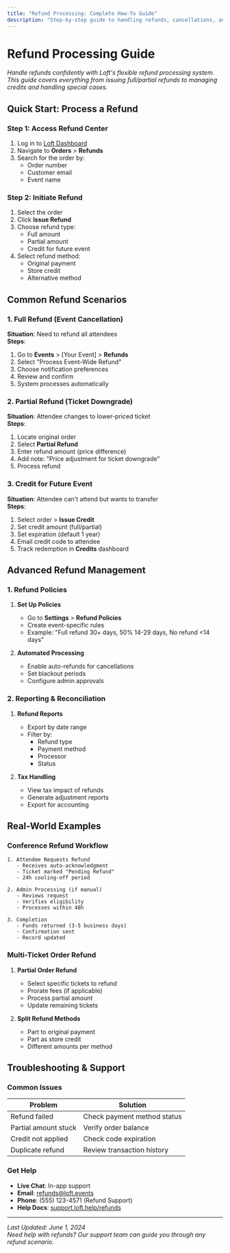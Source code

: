 ```yaml
---
title: "Refund Processing: Complete How-To Guide"
description: "Step-by-step guide to handling refunds, cancellations, and credit processing in Loft. Learn how to manage refunds efficiently while maintaining customer satisfaction."
---
```


# Refund Processing Guide

*Handle refunds confidently with Loft's flexible refund processing system. This guide covers everything from issuing full/partial refunds to managing credits and handling special cases.*

## Quick Start: Process a Refund

### Step 1: Access Refund Center
1. Log in to [Loft Dashboard](https://app.loft.events)
2. Navigate to **Orders** > **Refunds**
3. Search for the order by:
   - Order number
   - Customer email
   - Event name

### Step 2: Initiate Refund
1. Select the order
2. Click **Issue Refund**
3. Choose refund type:
   - Full amount
   - Partial amount
   - Credit for future event
4. Select refund method:
   - Original payment
   - Store credit
   - Alternative method

## Common Refund Scenarios

### 1. Full Refund (Event Cancellation)
**Situation**: Need to refund all attendees  
**Steps**:
1. Go to **Events** > [Your Event] > **Refunds**
2. Select "Process Event-Wide Refund"
3. Choose notification preferences
4. Review and confirm
5. System processes automatically

### 2. Partial Refund (Ticket Downgrade)
**Situation**: Attendee changes to lower-priced ticket  
**Steps**:
1. Locate original order
2. Select **Partial Refund**
3. Enter refund amount (price difference)
4. Add note: "Price adjustment for ticket downgrade"
5. Process refund

### 3. Credit for Future Event
**Situation**: Attendee can't attend but wants to transfer  
**Steps**:
1. Select order > **Issue Credit**
2. Set credit amount (full/partial)
3. Set expiration (default 1 year)
4. Email credit code to attendee
5. Track redemption in **Credits** dashboard

## Advanced Refund Management

### 1. Refund Policies
1. **Set Up Policies**
   - Go to **Settings** > **Refund Policies**
   - Create event-specific rules
   - Example: "Full refund 30+ days, 50% 14-29 days, No refund <14 days"

2. **Automated Processing**
   - Enable auto-refunds for cancellations
   - Set blackout periods
   - Configure admin approvals

### 2. Reporting & Reconciliation
1. **Refund Reports**
   - Export by date range
   - Filter by:
     - Refund type
     - Payment method
     - Processor
     - Status

2. **Tax Handling**
   - View tax impact of refunds
   - Generate adjustment reports
   - Export for accounting

## Real-World Examples

### Conference Refund Workflow
```
1. Attendee Requests Refund
   - Receives auto-acknowledgment
   - Ticket marked "Pending Refund"
   - 24h cooling-off period

2. Admin Processing (if manual)
   - Reviews request
   - Verifies eligibility
   - Processes within 48h

3. Completion
   - Funds returned (3-5 business days)
   - Confirmation sent
   - Record updated
```

### Multi-Ticket Order Refund
1. **Partial Order Refund**
   - Select specific tickets to refund
   - Prorate fees (if applicable)
   - Process partial amount
   - Update remaining tickets

2. **Split Refund Methods**
   - Part to original payment
   - Part as store credit
   - Different amounts per method

## Troubleshooting & Support

### Common Issues
| Problem | Solution |
|---------|-----------|
| Refund failed | Check payment method status |
| Partial amount stuck | Verify order balance |
| Credit not applied | Check code expiration |
| Duplicate refund | Review transaction history |

### Get Help
- **Live Chat**: In-app support
- **Email**: [refunds@loft.events](mailto:refunds@loft.events)
- **Phone**: (555) 123-4571 (Refund Support)
- **Help Docs**: [support.loft.help/refunds](https://support.loft.help/refunds)

---
*Last Updated: June 1, 2024*  
*Need help with refunds? Our support team can guide you through any refund scenario.*
